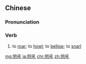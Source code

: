 ==Chinese==
{{zh-forms}}

===Pronunciation===
{{zh-pron
|m=nùhǒu
|c=nou6 hau3
|mn=qz:nō͘-hió/xm,zz:nō͘-háu
|cat=v
}}

===Verb===
{{zh-verb}}

# to [[roar]]; to [[howl]]; to [[bellow]]; to [[snarl]]

{{zh-cat|Advanced}}

[[mg:怒吼]]
[[ja:怒吼]]
[[chr:怒吼]]
[[zh:怒吼]]